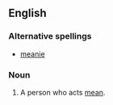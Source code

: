 ==English==

=== Alternative spellings ===
*[[meanie]]

===Noun===
{{en-noun|meanies}}

# {{informal}} A person who acts [[mean]].